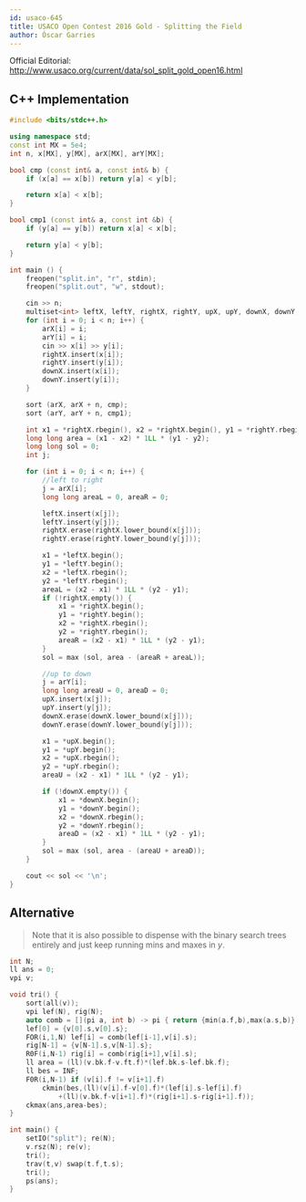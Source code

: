 ```yaml
---
id: usaco-645
title: USACO Open Contest 2016 Gold - Splitting the Field
author: Óscar Garries
---
```


Official Editorial: http://www.usaco.org/current/data/sol_split_gold_open16.html

<LanguageSection>
<CPPSection>

## C++ Implementation

```cpp
#include <bits/stdc++.h>

using namespace std;
const int MX = 5e4;
int n, x[MX], y[MX], arX[MX], arY[MX];

bool cmp (const int& a, const int& b) {
	if (x[a] == x[b]) return y[a] < y[b];

	return x[a] < x[b];
}

bool cmp1 (const int& a, const int &b) {
	if (y[a] == y[b]) return x[a] < x[b];

	return y[a] < y[b];
}

int main () {
	freopen("split.in", "r", stdin);
	freopen("split.out", "w", stdout);

	cin >> n;
	multiset<int> leftX, leftY, rightX, rightY, upX, upY, downX, downY;
	for (int i = 0; i < n; i++) {
		arX[i] = i;
		arY[i] = i;
		cin >> x[i] >> y[i];
		rightX.insert(x[i]);
		rightY.insert(y[i]);
		downX.insert(x[i]);
		downY.insert(y[i]);
	}

	sort (arX, arX + n, cmp);
	sort (arY, arY + n, cmp1);

	int x1 = *rightX.rbegin(), x2 = *rightX.begin(), y1 = *rightY.rbegin(), y2 = *rightY.begin();
	long long area = (x1 - x2) * 1LL * (y1 - y2);
	long long sol = 0;
	int j;

	for (int i = 0; i < n; i++) {
		//left to right
		j = arX[i];
		long long areaL = 0, areaR = 0;

		leftX.insert(x[j]);
		leftY.insert(y[j]);
		rightX.erase(rightX.lower_bound(x[j]));
		rightY.erase(rightY.lower_bound(y[j]));

		x1 = *leftX.begin();
		y1 = *leftY.begin();
		x2 = *leftX.rbegin();
		y2 = *leftY.rbegin();
		areaL = (x2 - x1) * 1LL * (y2 - y1);
		if (!rightX.empty()) {
			x1 = *rightX.begin();
			y1 = *rightY.begin();
			x2 = *rightX.rbegin();
			y2 = *rightY.rbegin();
			areaR = (x2 - x1) * 1LL * (y2 - y1);
		}
		sol = max (sol, area - (areaR + areaL));

		//up to down
		j = arY[i];
		long long areaU = 0, areaD = 0;
		upX.insert(x[j]);
		upY.insert(y[j]);
		downX.erase(downX.lower_bound(x[j]));
		downY.erase(downY.lower_bound(y[j]));

		x1 = *upX.begin();
		y1 = *upY.begin();
		x2 = *upX.rbegin();
		y2 = *upY.rbegin();
		areaU = (x2 - x1) * 1LL * (y2 - y1);

		if (!downX.empty()) {
			x1 = *downX.begin();
			y1 = *downY.begin();
			x2 = *downX.rbegin();
			y2 = *downY.rbegin();
			areaD = (x2 - x1) * 1LL * (y2 - y1);
		}
		sol = max (sol, area - (areaU + areaD));
	}

	cout << sol << '\n';
}

```

</CPPSection>
</LanguageSection>

## Alternative

> Note that it is also possible to dispense with the binary search trees entirely and just keep running mins and maxes in $y$.

```cpp
int N;
ll ans = 0;
vpi v;

void tri() {
	sort(all(v));
	vpi lef(N), rig(N);
	auto comb = [](pi a, int b) -> pi { return {min(a.f,b),max(a.s,b)}; };
	lef[0] = {v[0].s,v[0].s}; 
	FOR(i,1,N) lef[i] = comb(lef[i-1],v[i].s);
	rig[N-1] = {v[N-1].s,v[N-1].s};
	R0F(i,N-1) rig[i] = comb(rig[i+1],v[i].s);
	ll area = (ll)(v.bk.f-v.ft.f)*(lef.bk.s-lef.bk.f);
	ll bes = INF;
	F0R(i,N-1) if (v[i].f != v[i+1].f) 
		ckmin(bes,(ll)(v[i].f-v[0].f)*(lef[i].s-lef[i].f)
			+(ll)(v.bk.f-v[i+1].f)*(rig[i+1].s-rig[i+1].f));
	ckmax(ans,area-bes);
}

int main() {
	setIO("split"); re(N);
	v.rsz(N); re(v);
	tri();
	trav(t,v) swap(t.f,t.s);
	tri();
	ps(ans);
}
```
